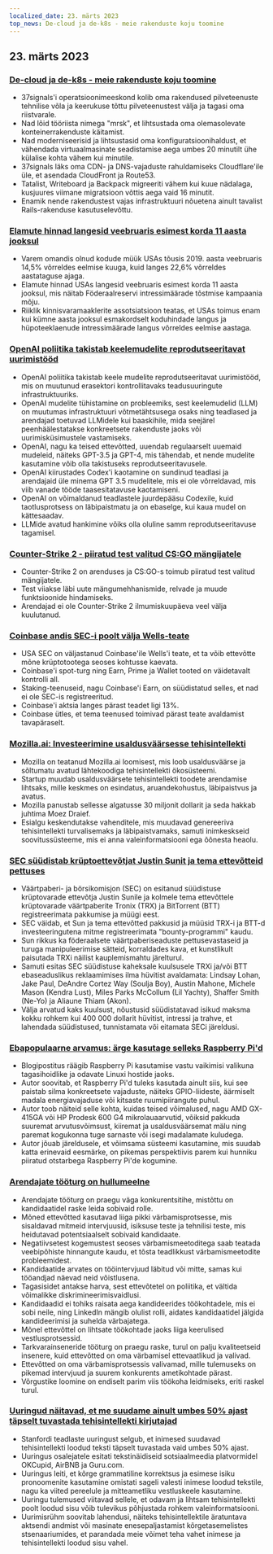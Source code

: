 ```yaml
---
localized_date: 23. märts 2023
top_news: De-cloud ja de-k8s - meie rakenduste koju toomine
---
```










<CallToAction />

<Steps>

## 23. märts 2023

### [De-cloud ja de-k8s - meie rakenduste koju toomine](https://dev.37signals.com/bringing-our-apps-back-home/?ref=hackernewsgpt.com)

- 37signals'i operatsioonimeeskond kolib oma rakendused pilveteenuste tehnilise võla ja keerukuse tõttu pilveteenustest välja ja tagasi oma riistvarale.
- Nad lõid tööriista nimega "mrsk", et lihtsustada oma olemasolevate konteinerrakenduste käitamist.
- Nad moderniseerisid ja lihtsustasid oma konfiguratsioonihaldust, et vähendada virtuaalmasinate seadistamise aega umbes 20 minutilt ühe külalise kohta vähem kui minutile.
- 37signals läks oma CDN- ja DNS-vajaduste rahuldamiseks Cloudflare'ile üle, et asendada CloudFront ja Route53.
- Tatalist, Writeboard ja Backpack migreeriti vähem kui kuue nädalaga, kusjuures viimane migratsioon võttis aega vaid 16 minutit.
- Enamik nende rakendustest vajas infrastruktuuri nõuetena ainult tavalist Rails-rakenduse kasutuselevõttu.

### [Elamute hinnad langesid veebruaris esimest korda 11 aasta jooksul](https://www.wsj.com/articles/home-prices-fell-in-february-for-first-time-in-11-years-73df0107?ref=hackernewsgpt.com)

- Varem omandis olnud kodude müük USAs tõusis 2019. aasta veebruaris 14,5% võrreldes eelmise kuuga, kuid langes 22,6% võrreldes aastataguse ajaga.
- Elamute hinnad USAs langesid veebruaris esimest korda 11 aasta jooksul, mis näitab Föderaalreservi intressimäärade tõstmise kampaania mõju.
- Riiklik kinnisvaramaaklerite assotsiatsioon teatas, et USAs toimus enam kui kümne aasta jooksul esmakordselt koduhindade langus ja hüpoteeklaenude intressimäärade langus võrreldes eelmise aastaga.

### [OpenAI poliitika takistab keelemudelite reprodutseeritavat uurimistööd](https://aisnakeoil.substack.com/p/openais-policies-hinder-reproducible?ref=hackernewsgpt.com)

- OpenAI poliitika takistab keele mudelite reprodutseeritavat uurimistööd, mis on muutunud erasektori kontrollitavaks teadusuuringute infrastruktuuriks.
- OpenAI mudelite tühistamine on probleemiks, sest keelemudelid (LLM) on muutumas infrastruktuuri võtmetähtsusega osaks ning teadlased ja arendajad toetuvad LLMidele kui baaskihile, mida seejärel peenhäälestatakse konkreetsete rakenduste jaoks või uurimisküsimustele vastamiseks.
- OpenAI, nagu ka teised ettevõtted, uuendab regulaarselt uuemaid mudeleid, näiteks GPT-3.5 ja GPT-4, mis tähendab, et nende mudelite kasutamine võib olla takistuseks reprodutseeritavusele.
- OpenAI kiirustades Codex'i kaotamine on sundinud teadlasi ja arendajaid üle minema GPT 3.5 mudelitele, mis ei ole võrreldavad, mis viib vanade tööde taasesitatavuse kaotamiseni.
- OpenAI on võimaldanud teadlastele juurdepääsu Codexile, kuid taotlusprotsess on läbipaistmatu ja on ebaselge, kui kaua mudel on kättesaadav.
- LLMide avatud hankimine võiks olla oluline samm reprodutseeritavuse tagamisel.

### [Counter-Strike 2 - piiratud test valitud CS:GO mängijatele](https://counter-strike.net/cs2?ref=hackernewsgpt.com)

- Counter-Strike 2 on arenduses ja CS:GO-s toimub piiratud test valitud mängijatele.
- Test viiakse läbi uute mängumehhanismide, relvade ja muude funktsioonide hindamiseks.
- Arendajad ei ole Counter-Strike 2 ilmumiskuupäeva veel välja kuulutanud.

### [Coinbase andis SEC-i poolt välja Wells-teate](https://www.reuters.com/legal/coinbase-issued-wells-notice-by-sec-2023-03-22/?ref=hackernewsgpt.com)

- USA SEC on väljastanud Coinbase'ile Wells'i teate, et ta võib ettevõtte mõne krüptotootega seoses kohtusse kaevata.
- Coinbase'i spot-turg ning Earn, Prime ja Wallet tooted on väidetavalt kontrolli all.
- Staking-teenuseid, nagu Coinbase'i Earn, on süüdistatud selles, et nad ei ole SEC-is registreeritud.
- Coinbase'i aktsia langes pärast teadet ligi 13%.
- Coinbase ütles, et tema teenused toimivad pärast teate avaldamist tavapäraselt.

### [Mozilla.ai: Investeerimine usaldusväärsesse tehisintellekti](https://blog.mozilla.org/en/mozilla/introducing-mozilla-ai-investing-in-trustworthy-ai/?ref=hackernewsgpt.com)

- Mozilla on teatanud Mozilla.ai loomisest, mis loob usaldusväärse ja sõltumatu avatud lähtekoodiga tehisintellekti ökosüsteemi.
- Startup muudab usaldusväärsete tehisintellekti toodete arendamise lihtsaks, mille keskmes on esindatus, aruandekohustus, läbipaistvus ja avatus.
- Mozilla panustab sellesse algatusse 30 miljonit dollarit ja seda hakkab juhtima Moez Draief.
- Esialgu keskendutakse vahenditele, mis muudavad genereeriva tehisintellekti turvalisemaks ja läbipaistvamaks, samuti inimkeskseid soovitussüsteeme, mis ei anna valeinformatsiooni ega õõnesta heaolu.

### [SEC süüdistab krüptoettevõtjat Justin Sunit ja tema ettevõtteid pettuses](https://www.sec.gov/news/press-release/2023-59?ref=hackernewsgpt.com)

- Väärtpaberi- ja börsikomisjon (SEC) on esitanud süüdistuse krüptovarade ettevõtja Justin Sunile ja kolmele tema ettevõttele krüptovarade väärtpaberite Tronix (TRX) ja BitTorrent (BTT) registreerimata pakkumise ja müügi eest.
- SEC väidab, et Sun ja tema ettevõtted pakkusid ja müüsid TRX-i ja BTT-d investeeringutena mitme registreerimata "bounty-programmi" kaudu.
- Sun rikkus ka föderaalsete väärtpaberiseaduste pettusevastaseid ja turuga manipuleerimise sätteid, korraldades kava, et kunstlikult paisutada TRXi näilist kauplemismahtu järelturul.
- Samuti esitas SEC süüdistuse kaheksale kuulsusele TRXi ja/või BTT ebaseaduslikus reklaamimises ilma hüvitist avaldamata: Lindsay Lohan, Jake Paul, DeAndre Cortez Way (Soulja Boy), Austin Mahone, Michele Mason (Kendra Lust), Miles Parks McCollum (Lil Yachty), Shaffer Smith (Ne-Yo) ja Aliaune Thiam (Akon).
- Välja arvatud kaks kuulsust, nõustusid süüdistatavad isikud maksma kokku rohkem kui 400 000 dollarit hüvitist, intressi ja trahve, et lahendada süüdistused, tunnistamata või eitamata SECi järeldusi.

### [Ebapopulaarne arvamus: ärge kasutage selleks Raspberry Pi'd](https://set-inform.com/2021/08/24/unpopular-opinion-dont-use-a-raspberry-pi-for-that/?ref=hackernewsgpt.com)

- Blogipostitus räägib Raspberry Pi kasutamise vastu vaikimisi valikuna tagasihoidlike ja odavate Linuxi hostide jaoks.
- Autor soovitab, et Raspberry Pi'd tuleks kasutada ainult siis, kui see paistab silma konkreetsete vajaduste, näiteks GPIO-liideste, äärmiselt madala energiavajaduse või kitsaste ruumipiirangute puhul.
- Autor toob näiteid selle kohta, kuidas teised võimalused, nagu AMD GX-415GA või HP Prodesk 600 G4 mikrolauaarvutid, võiksid pakkuda suuremat arvutusvõimsust, kiiremat ja usaldusväärsemat mälu ning paremat kogukonna tuge sarnaste või isegi madalamate kuludega.
- Autor jõuab järeldusele, et võimsama süsteemi kasutamine, mis suudab katta erinevaid eesmärke, on pikemas perspektiivis parem kui hunniku piiratud otstarbega Raspberry Pi'de kogumine.

### [Arendajate tööturg on hullumeelne](https://old.reddit.com/r/ExperiencedDevs/comments/11xq5cz/the_developer_job_market_is_insane_right_now/?ref=hackernewsgpt.com)

- Arendajate tööturg on praegu väga konkurentsitihe, mistõttu on kandidaatidel raske leida sobivaid rolle.
- Mõned ettevõtted kasutavad liiga pikki värbamisprotsesse, mis sisaldavad mitmeid intervjuusid, isiksuse teste ja tehnilisi teste, mis heidutavad potentsiaalselt sobivaid kandidaate.
- Negatiivsetest kogemustest seoses värbamismeetoditega saab teatada veebipõhiste hinnangute kaudu, et tõsta teadlikkust värbamismeetodite probleemidest.
- Kandidaatide arvates on tööintervjuud läbitud või mitte, samas kui tööandjad näevad neid võistlusena.
- Tagasisidet antakse harva, sest ettevõtetel on poliitika, et vältida võimalikke diskrimineerimisvaidlusi.
- Kandidaadid ei tohiks raisata aega kandideerides töökohtadele, mis ei sobi neile, ning LinkedIn mängib olulist rolli, aidates kandidaatidel jälgida kandideerimisi ja suhelda värbajatega.
- Mõnel ettevõttel on lihtsate töökohtade jaoks liiga keerulised vestlusprotsessid.
- Tarkvarainseneride tööturg on praegu raske, turul on palju kvaliteetseid insenere, kuid ettevõtted on oma värbamisel ettevaatlikud ja valivad.
- Ettevõtted on oma värbamisprotsessis valivamad, mille tulemuseks on pikemad intervjuud ja suurem konkurents ametikohtade pärast.
- Võrgustike loomine on endiselt parim viis töökoha leidmiseks, eriti raskel turul.

### [Uuringud näitavad, et me suudame ainult umbes 50% ajast täpselt tuvastada tehisintellekti kirjutajad](https://hai.stanford.edu/news/was-written-human-or-ai-tsu?ref=hackernewsgpt.com)

- Stanfordi teadlaste uuringust selgub, et inimesed suudavad tehisintellekti loodud teksti täpselt tuvastada vaid umbes 50% ajast.
- Uuringus osalejatele esitati tekstinäidiseid sotsiaalmeedia platvormidel OKCupid, AirBNB ja Guru.com.
- Uuringus leiti, et kõrge grammatiline korrektsus ja esimese isiku pronoomenite kasutamine omistati sageli valesti inimese loodud tekstile, nagu ka viited pereelule ja mitteametliku vestluskeele kasutamine.
- Uuringu tulemused viitavad sellele, et odavam ja lihtsam tehisintellekti poolt loodud sisu võib tulevikus põhjustada rohkem valeinformatsiooni.
- Uurimisrühm soovitab lahendusi, näiteks tehisintellektile äratuntava aktsendi andmist või masinate enesepaljastamist kõrgetasemelistes stsenaariumides, et parandada meie võimet teha vahet inimese ja tehisintellekti loodud sisu vahel.

</Steps>
